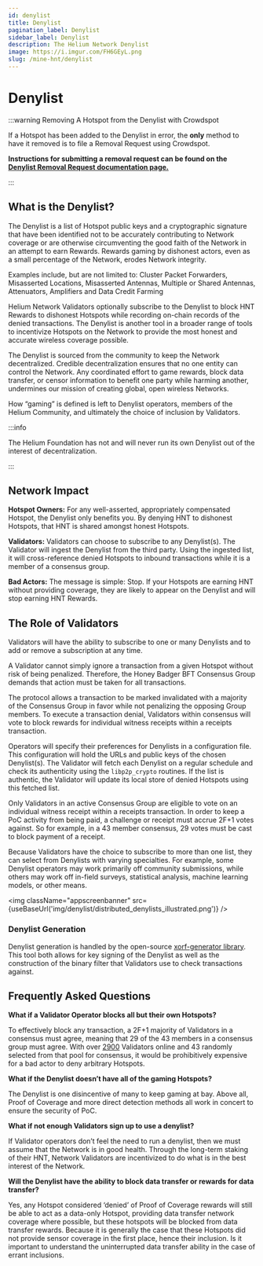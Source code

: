 ```yaml
---
id: denylist
title: Denylist
pagination_label: Denylist
sidebar_label: Denylist
description: The Helium Network Denylist
image: https://i.imgur.com/FH6GEyL.png
slug: /mine-hnt/denylist
---
```



# Denylist

:::warning Removing A Hotspot from the Denylist with Crowdspot

If a Hotspot has been added to the Denylist in error, the **only** method to have it removed is to
file a Removal Request using Crowdspot.

**Instructions for submitting a removal request can be found on the
[Denylist Removal Request documentation page.](/mine-hnt/denylist-removals)**

:::

## What is the Denylist?

The Denylist is a list of Hotspot public keys and a cryptographic signature that have been
identified not to be accurately contributing to Network coverage or are otherwise circumventing the
good faith of the Network in an attempt to earn Rewards. Rewards gaming by dishonest actors, even as
a small percentage of the Network, erodes Network integrity.

Examples include, but are not limited to: Cluster Packet Forwarders, Misasserted Locations,
Misasserted Antennas, Multiple or Shared Antennas, Attenuators, Amplifiers and Data Credit Farming

Helium Network Validators optionally subscribe to the Denylist to block HNT Rewards to dishonest
Hotspots while recording on-chain records of the denied transactions. The Denylist is another tool
in a broader range of tools to incentivize Hotspots on the Network to provide the most honest and
accurate wireless coverage possible.

The Denylist is sourced from the community to keep the Network decentralized. Credible
decentralization ensures that no one entity can control the Network. Any coordinated effort to game
rewards, block data transfer, or censor information to benefit one party while harming another,
undermines our mission of creating global, open wireless Networks.

How “gaming” is defined is left to Denylist operators, members of the Helium Community, and
ultimately the choice of inclusion by Validators.

:::info

The Helium Foundation has not and will never run its own Denylist out of the interest of
decentralization.

:::

## Network Impact

**Hotspot Owners:** For any well-asserted, appropriately compensated Hotspot, the Denylist only
benefits you. By denying HNT to dishonest Hotspots, that HNT is shared amongst honest Hotspots.

**Validators:** Validators can choose to subscribe to any Denylist(s). The Validator will ingest the
Denylist from the third party. Using the ingested list, it will cross-reference denied Hotspots to
inbound transactions while it is a member of a consensus group.

**Bad Actors:** The message is simple: Stop. If your Hotspots are earning HNT without providing
coverage, they are likely to appear on the Denylist and will stop earning HNT Rewards.

## The Role of Validators

Validators will have the ability to subscribe to one or many Denylists and to add or remove a
subscription at any time.

A Validator cannot simply ignore a transaction from a given Hotspot without risk of being penalized.
Therefore, the Honey Badger BFT Consensus Group demands that action must be taken for all
transactions.

The protocol allows a transaction to be marked invalidated with a majority of the Consensus Group in
favor while not penalizing the opposing Group members. To execute a transaction denial, Validators
within consensus will vote to block rewards for individual witness receipts within a receipts
transaction.

Operators will specify their preferences for Denylists in a configuration file. This configuration
will hold the URLs and public keys of the chosen Denylist(s). The Validator will fetch each Denylist
on a regular schedule and check its authenticity using the `libp2p_crypto` routines. If the list is
authentic, the Validator will update its local store of denied Hotspots using this fetched list.

Only Validators in an active Consensus Group are eligible to vote on an individual witness receipt
within a receipts transaction. In order to keep a PoC activity from being paid, a challenge or
receipt must accrue 2F+1 votes against. So for example, in a 43 member consensus, 29 votes must be
cast to block payment of a receipt.

Because Validators have the choice to subscribe to more than one list, they can select from
Denylists with varying specialties. For example, some Denylist operators may work primarily off
community submissions, while others may work off in-field surveys, statistical analysis, machine
learning models, or other means.

<img
  className="appscreenbanner"
  src={useBaseUrl('img/denylist/distributed_denylists_illustrated.png')}
/>

### Denylist Generation

Denylist generation is handled by the open-source
[xorf-generator library](https://github.com/helium/xorf-generator). This tool both allows for key
signing of the Denylist as well as the construction of the binary filter that Validators use to
check transactions against.

## Frequently Asked Questions

**What if a Validator Operator blocks all but their own Hotspots?**

To effectively block any transaction, a 2F+1 majority of Validators in a consensus must agree,
meaning that 29 of the 43 members in a consensus group must agree. With over
[2900](https://explorer.helium.com/validators) Validators online and 43 randomly selected from that
pool for consensus, it would be prohibitively expensive for a bad actor to deny arbitrary Hotspots.

**What if the Denylist doesn’t have all of the gaming Hotspots?**

The Denylist is one disincentive of many to keep gaming at bay. Above all, Proof of Coverage and
more direct detection methods all work in concert to ensure the security of PoC.

**What if not enough Validators sign up to use a denylist?**

If Validator operators don’t feel the need to run a denylist, then we must assume that the Network
is in good health. Through the long-term staking of their HNT, Network Validators are incentivized
to do what is in the best interest of the Network.

**Will the Denylist have the ability to block data transfer or rewards for data transfer?**

Yes, any Hotspot considered ‘denied’ of Proof of Coverage rewards will still be able to act as a
data-only Hotspot, providing data transfer network coverage where possible, but these hotspots will
be blocked from data transfer rewards. Because it is generally the case that these Hotspots did not
provide sensor coverage in the first place, hence their inclusion. Is it important to understand the
uninterrupted data transfer ability in the case of errant inclusions.
